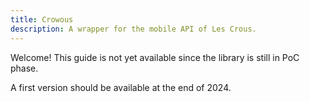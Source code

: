 ```yaml
---
title: Crowous
description: A wrapper for the mobile API of Les Crous.
---
```


Welcome! This guide is not yet available since the library is still in PoC phase.

A first version should be available at the end of 2024.

<Card title="Check the progess on GitHub" href="https://github.com/LiterateInk/Crowous" />
